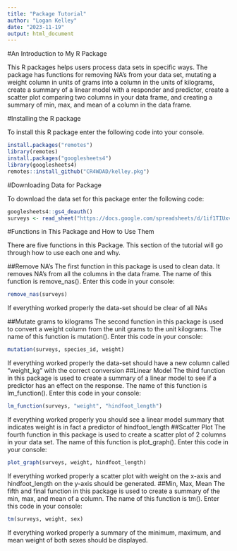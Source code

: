 ```yaml
---
title: "Package Tutorial"
author: "Logan Kelley"
date: "2023-11-19"
output: html_document
---
```


#An Introduction to My R Package

This R packages helps users process data sets in specific ways. The package has functions for removing NA's from your data set, mutating a weight column in units of grams into a column in the units of kilograms, create a summary of a linear model with a responder and predictor, create a scatter plot comparing two columns in your data frame, and creating a summary of min, max, and mean of a column in the data frame. 

#Installing the R package

To install this R package enter the following code into your console. 

```r
install.packages("remotes")
library(remotes)
install.packages("googlesheets4")
library(googlesheets4)
remotes::install_github("CR4WDAD/kelley.pkg")
```

#Downloading Data for Package 

To download the data set for this package enter the following code:

```r
googlesheets4::gs4_deauth()
surveys <- read_sheet("https://docs.google.com/spreadsheets/d/1if1TIUxvCg3LtR0deHq1NgXPNOSMo0Wt4JhirsN0JBE/edit?usp=sharing")
```

#Functions in This Package and How to Use Them

There are five functions in this Package. This section of the tutorial will go through how to use each one and why. 

##Remove NA's
The first function in this package is used to clean data. It removes NA's from all the columns in the data frame. The name of this function is remove_nas(). 
Enter this code in your console:
```r
remove_nas(surveys)
```
If everything worked properly the data-set should be clear of all NAs

##Mutate grams to kilograms
The second function in this package is used to convert a weight column from the unit grams to the unit kilograms. The name of this function is mutation().
Enter this code in your console:
```r
mutation(surveys, species_id, weight)
```
If everything worked properly the data-set should have a new column called "weight_kg" with the correct conversion
##Linear Model
The third function in this package is used to create a summary of a linear model to see if a predictor has an effect on the response. The name of this function is lm_function().
Enter this code in your console: 
```r
lm_function(surveys, "weight", "hindfoot_length")
```
If everything worked properly you should see a linear model summary that indicates weight is in fact a predictor of hindfoot_length
##Scatter Plot 
The fourth function in this package is used to create a scatter plot of 2 columns in your data set. The name of this function is plot_graph().
Enter this code in your console:
```r
plot_graph(surveys, weight, hindfoot_length)
```
If everything worked properly a scatter plot with weight on the x-axis and hindfoot_length on the y-axis should be generated. 
##Min, Max, Mean
The fifth and final function in this package is used to create a summary of the min, max, and mean of a column. The name of this function is tm().
Enter this code in your console:
```r
tm(surveys, weight, sex)

```
If everything worked properly a summary of the minimum, maximum, and mean weight of both sexes should be displayed. 